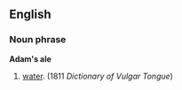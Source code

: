 ==English==
===Noun phrase===
'''Adam's ale'''
#{{idiom}} {{vulgar}} [[water]]. (1811 ''Dictionary of Vulgar Tongue'')